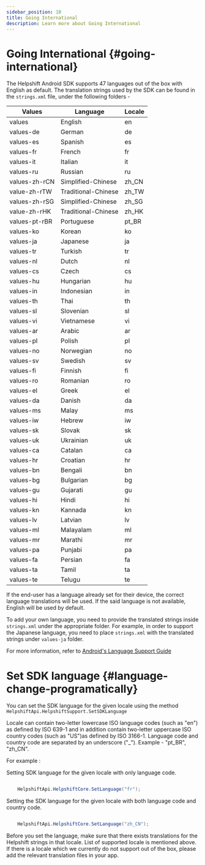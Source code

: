```yaml
---
sidebar_position: 10
title: Going International
description: Learn more about Going International
---
```




# Going International {#going-international}
The Helpshift Android SDK supports 47 languages out of the box with
English as default. The translation strings used by the SDK can be
found in the `strings.xml` file, under the following folders -

| Values | Language | Locale |
|--------------------|-------------------|-------------------|
| values  | English | en|
| values-de| German | de|
| values-es | Spanish | es|
| values-fr | French | fr |
| values-it| Italian | it|
| values-ru| Russian | ru |
| values-zh-rCN| Simplified-Chinese | zh_CN|
| value-zh-rTW| Traditional-Chinese | zh_TW|
| values-zh-rSG|Simplified-Chinese|zh_SG|
| value-zh-rHK|Traditional-Chinese|zh_HK|
| values-pt-rBR| Portuguese |  pt_BR|
| values-ko| Korean| ko|
| values-ja| Japanese | ja |
| values-tr|  Turkish| tr |
| values-nl| Dutch | nl|
| values-cs|  Czech| cs|
| values-hu| Hungarian | hu |
| values-in|  Indonesian| in|
| values-th| Thai | th |
| values-sl| Slovenian | sl |
| values-vi| Vietnamese | vi |
| values-ar| Arabic | ar |
| values-pl| Polish | pl |
| values-no| Norwegian | no |
| values-sv| Swedish | sv |
| values-fi| Finnish | fi |
| values-ro| Romanian | ro |
| values-el| Greek | el |
| values-da| Danish | da |
| values-ms| Malay | ms |
| values-iw| Hebrew | iw |
| values-sk| Slovak | sk |
| values-uk| Ukrainian | uk |
| values-ca| Catalan | ca |
| values-hr| Croatian | hr |
| values-bn| Bengali | bn |
| values-bg| Bulgarian | bg |
| values-gu| Gujarati | gu |
| values-hi| Hindi | hi |
| values-kn| Kannada | kn |
| values-lv| Latvian | lv |
| values-ml| Malayalam | ml |
| values-mr| Marathi | mr |
| values-pa| Punjabi | pa |
| values-fa| Persian | fa |
| values-ta| Tamil | ta |
| values-te| Telugu | te |



If the end-user has a language already set for their device, the correct
language translations will be used. If the said language is not
available, English will be used by default.

To add your own language, you need to provide the translated strings
inside `strings.xml` under the appropriate folder. For example, in
order to support the Japanese language, you need to place `strings.xml`
with the translated strings under `values-ja` folder.

For more information, refer to
[Android's  Language Support Guide](http://developer.android.com/training/basics/supporting-devices/languages.html)


# Set SDK language  {#language-change-programatically}

You can set the SDK language for the given locale using the method `HelpshiftApi.HelpshiftSupport.SetSDKLanguage`

Locale can contain two-letter lowercase ISO language codes (such as "en") as defined by ISO 639-1 and in addition contain two-letter uppercase ISO country codes (such as "US")as defined by ISO 3166-1. Language code and country code are separated by an underscore ("_"). Example - "pt_BR", "zh_CN".


For example :

Setting SDK language for the given locale with only language code.


```csharp

    HelpshiftApi.HelpshiftCore.SetLanguage("fr");
```

Setting the SDK language for the given locale with both language code and country code.


```csharp

    HelpshiftApi.HelpshiftCore.SetLanguage("zh_CN");

```

Before you set the language, make sure that there exists translations for the Helpshift strings in that locale. List of supported locale is mentioned above.
If there is a locale which we currently do not support out of the box, please add the relevant translation files in your app.
